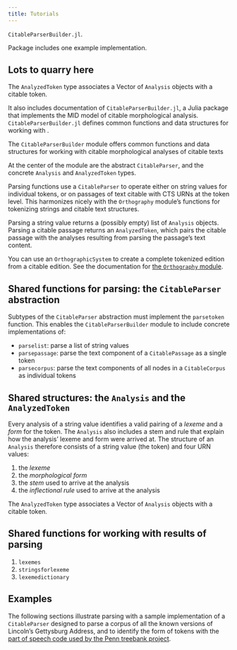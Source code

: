 ```yaml
---
title: Tutorials
---
```


`CitableParserBuilder.jl`.

Package includes one example implementation.



## Lots to quarry here


The `AnalyzedToken` type associates a Vector of `Analysis` objects with a citable token.




It also includes documentation of `CitableParserBuilder.jl`, a Julia package that implements the MID model of citable morphological analysis. `CitableParserBuilder.jl` defines common functions and data structures for working with .  



The `CitableParserBuilder` module offers common functions and data structures for working with citable morphological analyses of citable texts

At the center of the module are the abstract `CitableParser`, and the concrete `Analysis` and `AnalyzedToken` types. 

Parsing functions use a `CitableParser` to operate either on string values for individual tokens, or on passages of text citable with CTS URNs at the token level.  This harmonizes nicely with the `Orthography` module's functions for tokenizing strings and citable text structures.

Parsing a string value returns a (possibly empty) list of `Analysis` objects.  Parsing a citable passage returns an `AnalyzedToken`, which pairs the citable passage with the analyses resulting from parsing the passage's text content.


::: {.callout-tip title="Tokenize a citable text"}

You can use an `OrthographicSystem` to create a complete tokenized edition from a citable edition. See the documentation for [the `Orthography` module](https://neelsmith.quarto.pub/orthography/tutorials/corpora.html).
:::    



## Shared functions for parsing: the `CitableParser` abstraction

Subtypes of the `CitableParser` abstraction must implement the `parsetoken` function.  This enables the `CitableParserBuilder` module to include concrete implementations of:

- `parselist`: parse a list of string values
- `parsepassage`: parse the text component of a `CitablePassage` as a single token
- `parsecorpus`: parse the text components of all nodes in a `CitableCorpus` as individual tokens



## Shared structures: the `Analysis` and the `AnalyzedToken` 

Every analysis of a string value identifies a valid pairing of a *lexeme* and a *form* for the token.  The `Analysis` also includes a stem and rule that explain how the analysis' lexeme and form were arrived at.  The structure of an `Analysis` therefore consists of a string value (the token) and four URN values:

1. the *lexeme*
2. the *morphological form*
3. the *stem* used to arrive at the analysis
4. the *inflectional rule* used to arrive at the analysis

The `AnalyzedToken` type associates a Vector of `Analysis` objects with a citable token.


## Shared functions for working with results of parsing

1. `lexemes` 
1. `stringsforlexeme` 
1. `lexemedictionary`

## Examples

The following sections illustrate parsing with a sample implementation of a `CitableParser` designed to parse a corpus of all the known versions of Lincoln's Gettysburg Address, and to identify the form of tokens with the [part of speech code used by the Penn treebank project](https://www.ling.upenn.edu/courses/Fall_2003/ling001/penn_treebank_pos.html).


